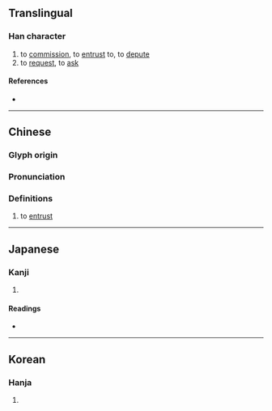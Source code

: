 {{character info/new}}
==Translingual==

===Han character===
{{Han char|rn=9|rad=人|as=06|sn=8|four=20214|canj=OIHP,XOIHP|ids=⿰亻㡯}}

# to [[commission]], to [[entrust]] to, to [[depute]]
# to [[request]], to [[ask]]

====References====
* {{Han ref|kx=0101.100|dkj=00576|dj=0214.030|hdz=10152.040|uh=4F82|ud=20354|bh=CBC9|bd=52169}}

----

==Chinese==
{{zh-forms}}

===Glyph origin===
{{Han etym}}

===Pronunciation===
{{zh-pron
|m=tuō
|c=tok3
|mc=y
|oc=y
|ma=
|cat=
}}

===Definitions===
{{zh-hanzi}}

# {{lb|zh|literary}} to [[entrust]]

----

==Japanese==

===Kanji===
{{ja-kanji|grade=|rs=人06}}

# {{defn|lang=ja|sort=人06}}

====Readings====
* {{ja-readings|on=[[たく]] (taku)|kun=[[よせる]] (yoseru), [[たのむ]] (tanomu)}}

----

==Korean==

===Hanja===
{{ko-hanja|hangeul=탁|rv=tak|mr=t'ak}}

# {{defn|lang=ko|sort=人06}}